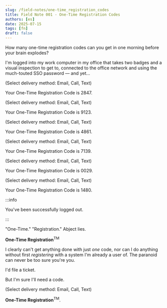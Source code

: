 ---
slug: /field-notes/one-time_registration_codes
title: Field Note 001 - One-Time Registration Codes
authors: [es]
date: 2025-07-15
tags: [fn]
draft: false
---


How many one-time registration codes can you get in one morning before your brain explodes?

<!-- truncate -->

I'm logged into my work computer in my office that takes two badges and a visual inspection to get to, connected to the office network and using the much-touted SSO password &mdash; and yet...

(Select delivery method: Email, Call, Text)

Your One-Time Registration Code is 2847.

(Select delivery method: Email, Call, Text)

Your One-Time Registration Code is 9123.

(Select delivery method: Email, Call, Text)

Your One-Time Registration Code is 4861.

(Select delivery method: Email, Call, Text)

Your One-Time Registration Code is 7139.

(Select delivery method: Email, Call, Text)

Your One-Time Registration Code is 0029.

(Select delivery method: Email, Call, Text)

Your One-Time Registration Code is 1480.

:::info

You've been successfully logged out.

:::

"One-Time." "Registration." Abject lies.

**One-Time Registration**<sup>TM</sup>

I clearly can't get anything done with just _one_ code, nor can I do anything without first _registering_ with a system I'm already a user of. The paranoid can never be too sure you're you.

I'd file a ticket.

But I'm sure I'll need a code.

(Select delivery method: Email, Call, Text)

**One-Time Registration**<sup>TM</sup>.

<LegalNoticeDisclaimer />
